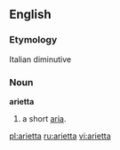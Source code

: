 ==English==

===Etymology===
Italian diminutive

===Noun===
'''arietta'''

# a short [[aria]].

[[pl:arietta]]
[[ru:arietta]]
[[vi:arietta]]